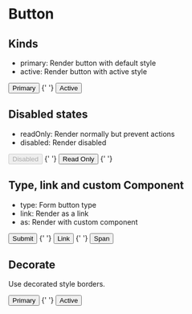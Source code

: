 
<Meta title="Button" component={Button} />

# Button

## Kinds

- primary: Render button with default style
- active: Render button with active style

<Preview>
  <Story name="kinds">
    <Theme setGlobalStyles theme="light">
      <Button kind="primary">Primary</Button>
      {' '}
      <Button kind="active">Active</Button>
    </Theme>
  </Story>
</Preview>

## Disabled states

- readOnly: Render normally but prevent actions
- disabled: Render disabled

<Preview>
  <Story name="disabled">
    <Theme setGlobalStyles theme="light">
      <Button kind="active" disabled>Disabled</Button> {' '}
      <Button kind="active" readOnly>Read Only</Button> {' '}
    </Theme>
  </Story>
</Preview>

## Type, link and custom Component

- type: Form button type
- link: Render as a link
- as: Render with custom component

<Preview>
  <Story name="types">
    <Theme setGlobalStyles theme="light">
      <Button kind="active" type="submit">Submit</Button> {' '}
      <Button kind="active" href="#" link>Link</Button> {' '}
      <Button as='span' link>Span</Button>
    </Theme>
  </Story>
</Preview>

## Decorate

Use decorated style borders.

<Preview>
  <Story name="decorate">
    <Theme setGlobalStyles theme="light">
      <Button kind="primary" decorate>Primary</Button>
      {' '}
      <Button kind="active" decorate>Active</Button>
    </Theme>
  </Story>
</Preview>

